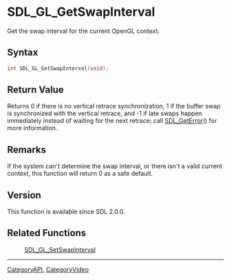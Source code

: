 = SDL_GL_GetSwapInterval =

Get the swap interval for the current OpenGL context.

== Syntax ==

<syntaxhighlight lang='c'>
int SDL_GL_GetSwapInterval(void);
</syntaxhighlight>

== Return Value ==

Returns 0 if there is no vertical retrace synchronization, 1 if the buffer
swap is synchronized with the vertical retrace, and -1 if late swaps happen
immediately instead of waiting for the next retrace; call
[[SDL_GetError]]() for more information.

== Remarks ==

If the system can't determine the swap interval, or there isn't a valid
current context, this function will return 0 as a safe default.

== Version ==

This function is available since SDL 2.0.0.

== Related Functions ==

:[[SDL_GL_SetSwapInterval]]

----
[[CategoryAPI]], [[CategoryVideo]]


